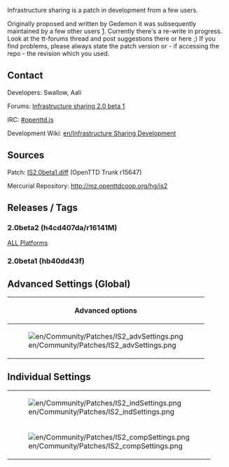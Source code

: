 {{en/Current}}
{{en/Warning|Savegames which are created with this branch might no longer work in subsequent versions. They will for sure not work in trunk, even after IS has been merged into trunk<br>Also, please bear in mind that savegames from trunk might not work in the patched version}}

Infrastructure sharing is a patch in development from a few users.

Originally proposed and written by Gedemon it was subsequently maintained by a few other users [http://www.tt-forums.net/viewtopic.php?f=33&t=37455]. Currently there's a re-write in progress. Look at the tt-forums thread and post suggestions there or here ;) If you find problems, please always state the patch version or - if accessing the repo - the revision which you used. 

==Contact==
Developers: Swallow, Aali

Forums: [http://www.tt-forums.net/viewtopic.php?f=33&t=42254 Infrastructure sharing 2.0 beta 1]

IRC: [irc://irc.oftc.net/openttd.is #openttd.is]

Development Wiki: [[en/Infrastructure Sharing Development]]

==Sources==
Patch: [http://www.tt-forums.net/download/file.php?id=107263 IS2.0beta1.diff] (OpenTTD Trunk r15647)

Mercurial Repository: http://mz.openttdcoop.org/hg/is2
==Releases / Tags==
===2.0beta2 (h4cd407da/r16141M)===
[http://openttd.ammler.ch/is2/IS2.0-beta2/ ALL Platforms]
===2.0beta1 (hb40dd43f)===

==Advanced Settings (Global)==
{| border = "1"
!colspan="4"| Advanced options
|-
| rowspan="11" |[[File:en/Community/Patches/IS2 advSettings.png]] ||'''Option''' (sharing.) || '''Default''' || '''Description'''
|-
| enable_sharing || false || enables sharing feature
|-
| individual_allowed || false || enable individual settings (see next 2 images
|-
| new_individual_delay || 12 || delay (in months) until individual changes take effect
|-
| rail_sharing || none || enables sharing of rail, +depot, +station or all
|-
| road_sharing || false || enables road stops and depot sharing
|-
| water_sharing || false || enables docks and ship depot sharing
|-
| rail_fee || 100 || monthly fee per tile ?
|-
| road_fee || 100 || road stops fee per day
|-
| water_fee || 100 || daily fee for docks
|-
| air_fee || 100 || daily fee for airports
|}

==Individual Settings==
{|
|-
| [[File:en/Community/Patches/IS2 indSettings.png]]
|- 
| [[File:en/Community/Patches/IS2 compSettings.png]]
|}